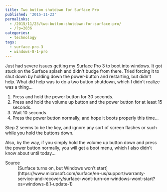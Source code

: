 ```yaml
---
title: Two button shutdown for Surface Pro
published: '2015-11-23'
permalinks:
  - /2015/11/23/two-button-shutdown-for-surface-pro/
  - /?p=2836
categories:
  - technology
tags:
  - surface-pro-3
  - windows-8-1-pro
---
```


Just had severe issues getting my Surface Pro 3 to boot into windows. It got stuck on the Surface splash and didn't budge from there. Tried forcing it to shut down by holding down the power-button and restarting, but didn't help. What did help was to do a two button shutdown, which I didn't realize was a thing...

1. Press and hold the power button for 30 seconds.
1. Press and hold the volume up button and the power button for at least 15 seconds.
1. Wait 10 seconds
1. Press the power button normally, and hope it boots properly this time...

Step 2 seems to be the key, and ignore any sort of screen flashes or such while you hold the buttons down.

Also, by the way, if you simply hold the volume up button down and press the power button normally, you will get a boot menu, which I also didn't know about until today...

<Note>
  <dl>
    <dt>Source</dt>
    <dd>
      [Surface turns on, but Windows won’t
      start](https://www.microsoft.com/surface/en-us/support/warranty-service-and-recovery/surface-wont-turn-on-windows-wont-start?os=windows-8.1-update-1)
    </dd>
  </dl>
</Note>
